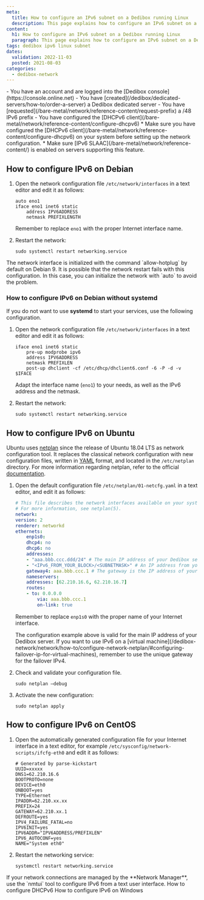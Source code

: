 ```yaml
---
meta:
  title: How to configure an IPv6 subnet on a Dedibox running Linux
  description: This page explains how to configure an IPv6 subnet on a Dedibox running Linux.
content:
  h1: How to configure an IPv6 subnet on a Dedibox running Linux
  paragraph: This page explains how to configure an IPv6 subnet on a Dedibox running Linux.
tags: dedibox ipv6 linux subnet 
dates:
  validation: 2022-11-03
  posted: 2021-08-03
categories:
  - dedibox-network
---
```


<Message type="requirement">
  - You have an account and are logged into the [Dedibox console](https://console.online.net)
  - You have [created](/dedibox/dedicated-servers/how-to/order-a-server) a Dedibox dedicated server
  - You have [requested](/bare-metal/network/reference-content/request-prefix) a /48 IPv6 prefix
  - You have configured the [DHCPv6 client](/bare-metal/network/reference-content/configure-dhcpv6)
</Message>

<Message type="important">
  * Make sure you have configured the [DHCPv6 client](/bare-metal/network/reference-content/configure-dhcpv6) on your system before setting up the network configuration.
  * Make sure [IPv6 SLAAC](/bare-metal/network/reference-content/) is enabled on servers supporting this feature.
</Message>

## How to configure IPv6 on Debian

1. Open the network configuration file `/etc/network/interfaces` in a text editor and edit it as follows:
    ```
    auto eno1
    iface eno1 inet6 static
        address IPV6ADDRESS
        netmask PREFIXLENGTH
    ```

    Remember to replace `eno1` with the proper Internet interface name.
2. Restart the network: 
    ```
    sudo systemctl restart networking.service
    ```

<Message type="tip">
  The network interface is initialized with the command `allow-hotplug` by default on Debian 9. It is possible that the network restart fails with this configuration. In this case, you can initialize the network with `auto` to avoid the problem.
</Message>

### How to configure IPv6 on Debian without systemd 

If you do not want to use **systemd** to start your services, use the following configuration.

1. Open the network configuration file `/etc/network/interfaces` in a text editor and edit it as follows:
    ```
    iface eno1 inet6 static
        pre-up modprobe ipv6
        address IPV6ADDRESS
        netmask PREFIXLEN
        post-up dhclient -cf /etc/dhcp/dhclient6.conf -6 -P -d -v $IFACE
    ```

    Adapt the interface name (`eno1`) to your needs, as well as the IPv6 address and the netmask.
2. Restart the network:
    ```
    sudo systemctl restart networking.service
    ```

## How to configure IPv6 on Ubuntu

Ubuntu uses [netplan](https://netplan.io) since the release of Ubuntu 18.04 LTS as network configuration tool. 
It replaces the classical network configuration with new configuration files, written in [YAML](https://yaml.org) format, and located in the `/etc/netplan` directory. For more information regarding netplan, refer to the official [documentation](https://netplan.io/examples/).

1. Open the default configuration file `/etc/netplan/01-netcfg.yaml` in a text editor, and edit it as follows:
    ```yaml
    # This file describes the network interfaces available on your system
    # For more information, see netplan(5).
    network:
    version: 2
    renderer: networkd
    ethernets:
        enp1s0:
        dhcp4: no
        dhcp6: no
        addresses:
        - "aaa.bbb.ccc.ddd/24" # The main IP address of your Dedibox server
        - "<IPv6_FROM_YOUR_BLOCK>/<SUBNETMASK>" # An IP address from your IPv6 block and it's subnet mask
        gateway4: aaa.bbb.ccc.1 # The gateway is the IP address of your Dedibox, ending on .1
        nameservers:
        addresses: [62.210.16.6, 62.210.16.7]
        routes:
        - to: 0.0.0.0
            via: aaa.bbb.ccc.1
            on-link: true
    ```

    Remember to replace `enp1s0` with the proper name of your Internet interface. 

    <Message type="note">
      The configuration example above is valid for the main IP address of your Dedibox server. If you want to use IPv6 on a [virtual machine](/dedibox-network/network/how-to/configure-network-netplan/#configuring-failover-ip-for-virtual-machines), remember to use the unique gateway for the failover IPv4.
    </Message>
2. Check and validate your configuration file.
    ```
    sudo netplan –debug
    ```
3. Activate the new configuration: 
    ```
    sudo netplan apply
    ```

## How to configure IPv6 on CentOS

1. Open the automatically generated configuration file for your Internet interface in a text editor, for example `/etc/sysconfig/network-scripts/ifcfg-eth0` and edit it as follows: 
    ```
    # Generated by parse-kickstart
    UUID=xxxxx
    DNS1=62.210.16.6
    BOOTPROTO=none
    DEVICE=eth0
    ONBOOT=yes
    TYPE=Ethernet
    IPADDR=62.210.xx.xx
    PREFIX=24
    GATEWAY=62.210.xx.1
    DEFROUTE=yes
    IPV4_FAILURE_FATAL=no
    IPV6INIT=yes
    IPV6ADDR="IPV6ADDRESS/PREFIXLEN" 
    IPV6_AUTOCONF=yes
    NAME="System eth0" 
    ```
2. Restart the networking service: 
    ```
    systemctl restart networking.service
    ```

<Message type="tip">
  If your network connections are managed by the **Network Manager**, use the `nmtui` tool to configure IPv6 from a text user interface.
</Message>


<Navigation title="See Also">
  <PreviousButton to="/bare-metal/network/reference-content/configure-dhcpv6/">How to configure DHCPv6</PreviousButton>
  <NextButton to="/bare-metal/network/reference-content/configure-ipv6-windows/">How to configure IPv6 on Windows</NextButton>
</Navigation>
